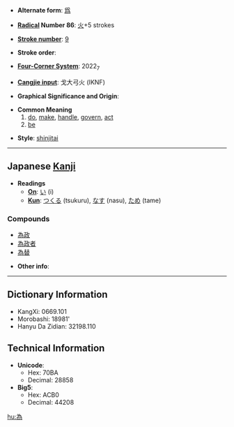 * '''Alternate form''': [[爲]]

* '''[[Wiktionary:Chinese radical index| Radical]] Number 86''': [[Wiktionary:Chinese radical index 火|火]]+5 strokes

* '''[[Wiktionary:Chinese total strokes index|Stroke number]]''': [[Wiktionary:Chinese total strokes index 9|9]]

* '''Stroke order''': 

* '''[[Wiktionary:Chinese four corner index|Four-Corner System]]''': 2022<sub>7</sub>

* '''[[Wiktionary:Chinese Cangjie index|Cangjie input]]''': 戈大弓火 (IKNF)

* '''Graphical Significance and Origin''': 

* '''Common Meaning'''
*# [[do]], [[make]], [[handle]], [[govern]], [[act]]
*# [[be]]

* '''Style''': [[shinjitai]]

----

== Japanese [[Kanji]] ==

* '''Readings'''
** '''[[On]]''': [[い]] (i)
** '''[[Kun]]''': [[つくる]] (tsukuru), [[なす]] (nasu), [[ため]] (tame)

===Compounds===
*[[為政]]
*[[為政者]]
*[[為替]]

* '''Other info''':  

----

== Dictionary Information ==

* KangXi: 0669.101
* Morobashi: 18981'
* Hanyu Da Zidian: 32198.110

== Technical Information ==

* '''Unicode''':
** Hex: 70BA
** Decimal: 28858
* '''Big5''':
** Hex: ACB0
** Decimal: 44208

[[hu:為]]